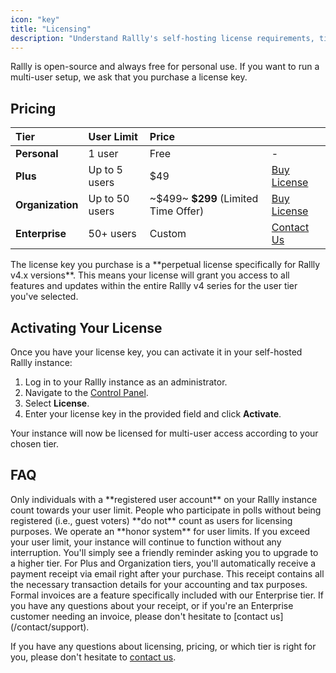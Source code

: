 ```yaml
---
icon: "key"
title: "Licensing"
description: "Understand Rallly's self-hosting license requirements, tiers, and pricing."
---
```


Rallly is open-source and always free for personal use.
If you want to run a multi-user setup, we ask that you purchase a license key.

## Pricing


| Tier         | User Limit    | Price       |                                      |
|:-------------|:--------------|:------------|:-------------------------------------------------------|
| **Personal** | 1 user        | Free        | -                                                      |
| **Plus**     | Up to 5 users | $49         | [Buy License](https://rallly.co/buy-license/plus) |
| **Organization** | Up to 50 users| ~\$499~ **$299** (Limited Time Offer)    | [Buy License](https://rallly.co/buy-license/organization) |
| **Enterprise** | 50+ users     | Custom      | [Contact Us](/contact/support)                 |

<Note>
The license key you purchase is a **perpetual license specifically for Rallly v4.x versions**. This means your license will grant you access to all features and updates within the entire Rallly v4 series for the user tier you've selected.
</Note>

## Activating Your License

Once you have your license key, you can activate it in your self-hosted Rallly instance:

1.  Log in to your Rallly instance as an administrator.
2.  Navigate to the [Control Panel](/self-hosting/control-panel).
3.  Select **License**.
4.  Enter your license key in the provided field and click **Activate**.

Your instance will now be licensed for multi-user access according to your chosen tier.

## FAQ

<Accordion title="What constitutes a user?">
Only individuals with a **registered user account** on your Rallly instance count towards your user limit. People who participate in polls without being registered (i.e., guest voters) **do not** count as users for licensing purposes.
</Accordion>

<Accordion title="What happens if I exceed my user limit?">
We operate an **honor system** for user limits. If you exceed your user limit, your instance will continue to function without any interruption. You'll simply see a friendly reminder asking you to upgrade to a higher tier.
</Accordion>

<Accordion title="Can I get an invoice?">
For Plus and Organization tiers, you'll automatically receive a payment receipt via email right after your purchase. This receipt contains all the necessary transaction details for your accounting and tax purposes. Formal invoices are a feature specifically included with our Enterprise tier. If you have any questions about your receipt, or if you're an Enterprise customer needing an invoice, please don't hesitate to [contact us](/contact/support).
</Accordion>

If you have any questions about licensing, pricing, or which tier is right for you, please don't hesitate to [contact us](/contact/support).
